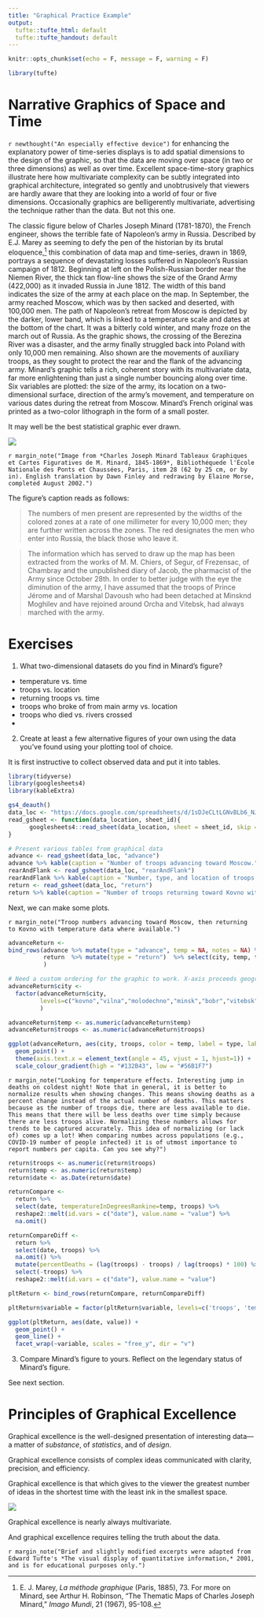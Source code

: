 ```yaml
---
title: "Graphical Practice Example"
output:
  tufte::tufte_html: default
  tufte::tufte_handout: default
---
```


```r
knitr::opts_chunk$set(echo = F, message = F, warning = F)
```

```r
library(tufte)
```

# Narrative Graphics of Space and Time 

`r newthought("An especially effective device")` for enhancing the explanatory power of time-series displays is to add spatial dimensions to the design of the graphic, so that the data are moving over space (in two or three dimensions) as well as over time. Excellent space-time-story graphics illustrate here how multivariate complexity can be subtly integrated into graphical architecture, integrated so gently and unobtrusively that viewers are hardly aware that they are looking into a world of four or five dimensions. Occasionally graphics are belligerently multivariate, advertising the technique rather than the data. But not this one.

The classic figure below of Charles Joseph Minard (1781-1870), the French engineer, shows the terrible fate of Napoleon's army in Russia. Described by E.J. Marey as seeming to defy the pen of the historian by its brutal eloquence,[^1] this combination of data map and time-series, drawn in 1869, portrays a sequence of devastating losses suffered in Napoleon's Russian campaign of 1812. Beginning at left on the Polish-Russian border near the Niemen River, the thick tan flow-line shows the size of the Grand Army (422,000) as it invaded Russia in June 1812. The width of this band indicates the size of the army at each place on the map. In September, the army reached Moscow, which was by then sacked and deserted, with 100,000 men. The path of Napoleon's retreat from Moscow is depicted by the darker, lower band, which is linked to a temperature scale and dates at the bottom of the chart. It was a bitterly cold winter, and many froze on the march out of Russia. As the graphic shows, the crossing of the Berezina River was a disaster, and the army finally struggled back into Poland with only 10,000 men remaining. Also shown are the movements of auxiliary troops, as they sought to protect the rear and the flank of the advancing army. Minard's graphic tells a rich, coherent story with its multivariate data, far more enlightening than just a single number bouncing along over time. Six variables are plotted: the size of the army, its location on a two-dimensional surface, direction of the army's movement, and temperature on various dates during the retreat from Moscow. Minard's French original was printed as a two-color lithograph in the form of a small poster.

It may well be the best statistical graphic ever drawn.

[^1]: E. J. Marey, *La méthode graphique* (Paris, 1885), 73. For more on Minard, see Arthur H. Robinson, "The Thematic Maps of Charles Joseph Minard," *Imago Mundi*, 21 (1967), 95-108.

::: {.fullwidth}
![](./redrawnMinardNapoleonInvasion.jpg)
:::

`r margin_note("Image from *Charles Joseph Minard Tableaux Graphiques et Cartes Figuratives de M. Minard, 1845-1869*, Bibliothéquede l'École Nationale des Ponts et Chaussées, Paris, item 28 (62 by 25 cm, or by in). English translation by Dawn Finley and redrawing by Elaine Morse, completed August 2002.")`

The figure's caption reads as follows:

> The numbers of men present are represented by the widths of the colored zones at a rate of one millimeter for every 10,000 men; they are further written across the zones. The red designates the men who enter into Russia, the black those who leave it.

> The information which has served to draw up the map has been extracted from the works of M. M. Chiers, of Segur, of Frezensac, of Chambray and the unpublished diary of Jacob, the pharmacist of the Army since October 28th. In order to better judge with the eye the diminution of the army, I have assumed that the troops of Prince Jérome and of Marshal Davoush who had been detached at Minsknd Moghilev and have rejoined around Orcha and Vitebsk, had always marched with the army.

# Exercises

1. What two-dimensional datasets do you find in Minard's figure?

* temperature vs. time
* troops vs. location
* returning troops vs. time
* troops who broke of from main army vs. location
* troops who died vs. rivers crossed
*

2. Create at least a few alternative figures of your own using the data you've found using your plotting tool of choice.

It is first instructive to collect observed data and put it into tables.

```r
library(tidyverse)
library(googlesheets4)
library(kableExtra)

gs4_deauth()
data_loc <- "https://docs.google.com/spreadsheets/d/1sDJeCLtLGNvBLb6_NJW-fuas2T3UU_Yi7DOCCQqO3ps"
read_gsheet <- function(data_location, sheet_id){
      googlesheets4::read_sheet(data_location, sheet = sheet_id, skip = 0, col_types = "c")
}

# Present various tables from graphical data
advance <- read_gsheet(data_loc, "advance")
advance %>% kable(caption = "Number of troops advancing toward Moscow.")
rearAndFlank <- read_gsheet(data_loc, "rearAndFlank")
rearAndFlank %>% kable(caption = "Number, type, and location of troops who broke off from majority.") 
return <- read_gsheet(data_loc, "return")
return %>% kable(caption = "Number of troops returning toward Kovno with additional data.") 
```

Next, we can make some plots.

`r margin_note("Troop numbers advancing toward Moscow, then returning to Kovno with temperature data where available.")`

```r
advanceReturn <-
bind_rows(advance %>% mutate(type = "advance", temp = NA, notes = NA) %>% select(city, temp, troops, type),
          return  %>% mutate(type = "return")  %>% select(city, temp, troops, type, notes)
          )

# Need a custom ordering for the graphic to work. X-axis proceeds geographically.
advanceReturn$city <- 
  factor(advanceReturn$city,
         levels=c("kovno","vilna","molodechno","minsk","bobr","vitebsk","orcha","smolensk","dorobouj","viarma","gjat","maroyaraslovets","moscow")
         )

advanceReturn$temp <- as.numeric(advanceReturn$temp)
advanceReturn$troops <- as.numeric(advanceReturn$troops)

ggplot(advanceReturn, aes(city, troops, color = temp, label = type, label2 = notes)) +
  geom_point() +
  theme(axis.text.x = element_text(angle = 45, vjust = 1, hjust=1)) +
  scale_colour_gradient(high = "#132B43", low = "#56B1F7")
```

`r margin_note("Looking for temperature effects. Interesting jump in deaths on coldest night! Note that in general, it is better to normalize results when showing changes. This means showing deaths as a percent change instead of the actual number of deaths. This matters because as the number of troops die, there are less available to die. This means that there will be less deaths over time simply because there are less troops alive. Normalizing these numbers allows for trends to be captured accurately. This idea of normalizing (or lack of) comes up a lot! When comparing numbes across populations (e.g., COVID-19 number of people infected) it is of utmost importance to report numbers per capita. Can you see why?")`

```r
return$troops <- as.numeric(return$troops)
return$temp <- as.numeric(return$temp)
return$date <- as.Date(return$date)

returnCompare <-
  return %>%
  select(date, temperatureInDegreesRankine=temp, troops) %>%
  reshape2::melt(id.vars = c("date"), value.name = "value") %>%
  na.omit()

returnCompareDiff <-
  return %>%
  select(date, troops) %>%
  na.omit() %>%
  mutate(percentDeaths = (lag(troops) - troops) / lag(troops) * 100) %>%
  select(-troops) %>%
  reshape2::melt(id.vars = c("date"), value.name = "value")

pltReturn <- bind_rows(returnCompare, returnCompareDiff)

pltReturn$variable = factor(pltReturn$variable, levels=c('troops', 'temperatureInDegreesRankine', 'percentDeaths'))

ggplot(pltReturn, aes(date, value)) +
  geom_point() +
  geom_line() +
  facet_wrap(~variable, scales = "free_y", dir = "v")
```

3. Compare Minard's figure to yours. Reflect on the legendary status of Minard's figure.

See next section.

# Principles of Graphical Excellence

Graphical excellence is the well-designed presentation of interesting data---a matter of *substance*, of *statistics*, and of *design*.

Graphical excellence consists of complex ideas communicated with clarity, precision, and efficiency.

Graphical excellence is that which gives to the viewer the greatest number of ideas in the shortest time with the least ink in the smallest space.

![](./graphicalExcellence.jpg)

Graphical excellence is nearly always multivariate.

And graphical excellence requires telling the truth about the data.

`r margin_note("Brief and slightly modified excerpts were adapted from Edward Tufte's *The visual display of quantitative information,* 2001, and is for educational purposes only.")`